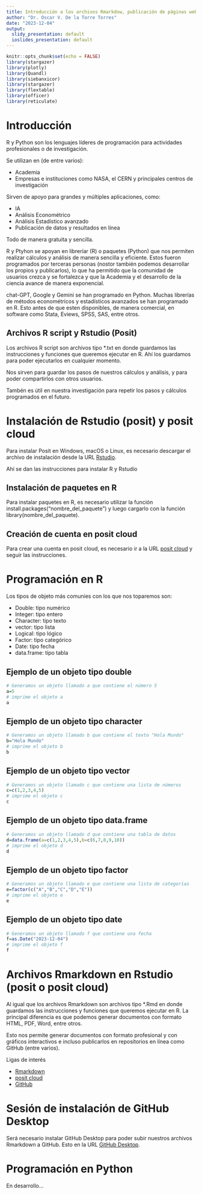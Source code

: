 ```yaml
---
title: Introducción a los archivos Rmarkdow, publicación de páginas web y a la programación en R y python 
author: "Dr. Oscar V. De la Torre Torres"
date: "2023-12-04"
output:
  slidy_presentation: default
  ioslides_presentation: default
---
```


```r
knitr::opts_chunk$set(echo = FALSE)
library(stargazer)
library(plotly)
library(Quandl)
library(siebanxicor)
library(stargazer)
library(flextable)
library(officer)
library(reticulate)
```

# Introducción

R y Python son los lenguajes líderes de programación para actividades profesionales o de investigación.

Se utilizan en (de entre varios):

- Academia
- Empresas e instituciones como NASA, el CERN y principales centros de investigación

Sirven de apoyo para grandes y múltiples aplicaciones, como:

- IA
- Análisis Econométrico
- Análisis Estadístico avanzado
- Publicación de datos y resultados en línea 

Todo de manera gratuita y sencilla.

R y Ptyhon se apoyan en libreríar (R) o paquetes (Python) que nos permiten realizar cálculos y análisis de manera sencilla y eficiente. Estos fueron programados por terceras personas (nostor también podemos desarrollar los propios y publicarlos), lo que ha permitido que la comunidad de usuarios crezca y se fortalezca y que la Academia y el desarrollo de la ciencia avance de manera exponencial.

chat-GPT, Google y Gemini se han programado en Python. Muchas librerías de métodos econométricos y estadísticos avanzados se han programado en R. Esto antes de que esten disponibles, de manera comercial, en software como Stata, Eviews, SPSS, SAS, entre otros.

## Archivos R script y Rstudio (Posit)

Los archivos R script son archivos tipo *.txt en donde guardamos las instrucciones y funciones que queremos ejecutar en R. Ahí los guardamos para poder ejecutarlos en cualquier momento.

Nos sirven para guardar los pasos de nuestros cálculos y análisis, y para poder compartirlos con otros usuarios.

Tambén es útil en nuestra investigación para repetir los pasos y cálculos programados en el futuro.

# Instalación de Rstudio (posit) y posit cloud

Para instalar Posit en Windows, macOS o Linux, es necesario descargar el archivo de instalación desde la URL [Rstudio](https://rstudio.com/products/rstudio/download/).

Ahí se dan las instrucciones para instalar R y Rstudio

## Instalación de paquetes en R

Para instalar paquetes en R, es necesario utilizar la función install.packages("nombre_del_paquete") y luego cargarlo con la función library(nombre_del_paquete).

## Creación de cuenta en posit cloud

Para crear una cuenta en posit cloud, es necesario ir a la URL [posit cloud](https://posit.cloud) y seguir las instrucciones.


# Programación en R

Los tipos de objeto más comunies con los que nos toparemos son:

- Double: tipo numérico
- Integer: tipo entero
- Character: tipo texto
- vector: tipo lista
- Logical: tipo lógico
- Factor: tipo categórico
- Date: tipo fecha
- data.frame: tipo tabla

## Ejemplo de un objeto tipo double

```r
# Generamos un objeto llamado a que contiene el número 5
a=5
# imprime el objeto a
a
```

## Ejemplo de un objeto tipo character

```r
# Generamos un objeto llamado b que contiene el texto "Hola Mundo"  
b="Hola Mundo"
# imprime el objeto b
b

```

## Ejemplo de un objeto tipo vector

```r
# Generamos un objeto llamado c que contiene una lista de números
c=c(1,2,3,4,5)
# imprime el objeto c
c

```

## Ejemplo de un objeto tipo data.frame

```r
# Generamos un objeto llamado d que contiene una tabla de datos
d=data.frame(a=c(1,2,3,4,5),b=c(6,7,8,9,10))
# imprime el objeto d
d

```

## Ejemplo de un objeto tipo factor

```r
# Generamos un objeto llamado e que contiene una lista de categorías
e=factor(c("A","B","C","D","E"))
# imprime el objeto e
e

```

## Ejemplo de un objeto tipo date

```r
# Generamos un objeto llamado f que contiene una fecha
f=as.Date("2023-12-04")
# imprime el objeto f
f

```

# Archivos Rmarkdown en Rstudio (posit o posit cloud)

Al igual que los archivos Rmarkdown son archivos tipo *.Rmd en donde guardamos las instrucciones y funciones que queremos ejecutar en R. La principal diferencia es que podemos generar documentos con formato HTML, PDF, Word, entre otros.

Esto nos permite generar documentos con formato profesional y con gráficos interactivos e incluso publicarlos en repositorios en línea como GitHub (entre varios).

Ligas de interés

- [Rmarkdown](https://rmarkdown.rstudio.com/)
- [posit cloud](https://posit.cloud)
- [GitHub](https://github.com)

# Sesión de instalación de GitHub Desktop

Será necesario instalar GitHub Desktop para poder subir nuestros archivos Rmarkdown a GitHub. Esto en la URL [GitHub Desktop](https://desktop.github.com/).

# Programación en Python

En desarrollo...